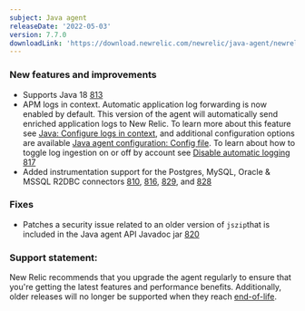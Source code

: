 ```yaml
---
subject: Java agent
releaseDate: '2022-05-03'
version: 7.7.0
downloadLink: 'https://download.newrelic.com/newrelic/java-agent/newrelic-agent/7.7.0/'
---
```


### New features and improvements

* Supports Java 18 [813](https://github.com/newrelic/newrelic-java-agent/pull/813)
* APM logs in context. Automatic application log forwarding is now enabled by default. This version of the agent will automatically send enriched application logs to New Relic. To learn more about this feature see [Java: Configure logs in context](/docs/logs/logs-context/java-configure-logs-context-all), and additional configuration options are available [Java agent configuration: Config file](/docs/apm/agents/java-agent/configuration/java-agent-configuration-config-file/#Logs-in-Context). To learn about how to toggle log ingestion on or off by account see [Disable automatic logging](/docs/logs/logs-context/disable-automatic-logging) [817](https://github.com/newrelic/newrelic-java-agent/pull/817)
* Added instrumentation support for the Postgres, MySQL, Oracle & MSSQL R2DBC connectors [810](https://github.com/newrelic/newrelic-java-agent/pull/810), [816](https://github.com/newrelic/newrelic-java-agent/pull/816), [829](https://github.com/newrelic/newrelic-java-agent/pull/829), and [828](https://github.com/newrelic/newrelic-java-agent/pull/828)

### Fixes

* Patches a security issue related to an older version of `jszip`that is included in the Java agent API Javadoc jar [820](https://github.com/newrelic/newrelic-java-agent/pull/820)

### Support statement:

New Relic recommends that you upgrade the agent regularly to ensure that you're getting the latest features and performance benefits. Additionally, older releases will no longer be supported when they reach [end-of-life](https://docs.newrelic.com/docs/using-new-relic/cross-product-functions/install-configure/notification-changes-new-relic-saas-features-distributed-software/).
